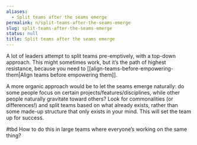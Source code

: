 ```yaml
---
aliases:
  - Split teams after the seams emerge
permalink: n/split-teams-after-the-seams-emerge
slug: split-teams-after-the-seams-emerge
status: null
title: Split teams after the seams emerge
---
```

A lot of leaders attempt to split teams pre-emptively, with a top-down approach. This might sometimes work, but it’s the path of highest resistance, because you need to [[align-teams-before-empowering-them|Align teams before empowering them]].

A more organic approach would be to let the seams emerge naturally: do some people focus on certain projects/features/disciplines, while other people naturally gravitate toward others? Look for commonalities (or differences!) and split teams based on what already exists, rather than some made-up structure that only exists in your mind. This will set the team up for success.

#tbd How to do this in large teams where everyone’s working on the same thing?
